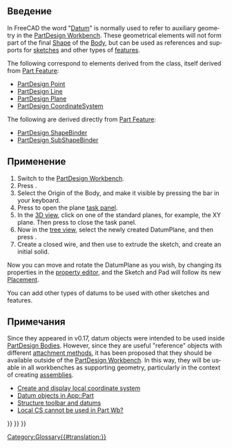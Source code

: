 <languages/>

<span id="Introduction"></span>
==Введение==

<div lang="en" dir="ltr" class="mw-content-ltr">
In FreeCAD the word "[[Datum|Datum]]" is normally used to refer to auxiliary geometry in the [[PartDesign_Workbench|PartDesign Workbench]]. These geometrical elements will not form part of the final [[Shape|Shape]] of the [[Body|Body]], but can be used as references and supports for [[Sketch|sketches]] and other types of [[Feature|features]].
</div>

<div lang="en" dir="ltr" class="mw-content-ltr">
The following correspond to elements derived from the {{incode|Part::Datum}} class, itself derived from [[Part_Feature|Part Feature]]:
* [[PartDesign_Point|PartDesign Point]]
* [[PartDesign_Line|PartDesign Line]]
* [[PartDesign_Plane|PartDesign Plane]]
* [[PartDesign_CoordinateSystem|PartDesign CoordinateSystem]]
</div>

<div lang="en" dir="ltr" class="mw-content-ltr">
The following are derived directly from [[Part_Feature|Part Feature]]:
* [[PartDesign_ShapeBinder|PartDesign ShapeBinder]]
* [[PartDesign_SubShapeBinder|PartDesign SubShapeBinder]]
</div>

<span id="Usage"></span>
==Применение==

<div lang="en" dir="ltr" class="mw-content-ltr">
# Switch to the [[PartDesign_Workbench|PartDesign Workbench]].
# Press {{Button|[[File:PartDesign_Body.svg|16px]] [[PartDesign_Body|PartDesign Body]]}}.
# Select the Origin of the Body, and make it visible by pressing the {{KEY|Space}} bar in your keyboard.
# Press {{Button|[[File:PartDesign_Plane.svg|16px]] [[PartDesign_Plane|PartDesign Plane]]}} to open the plane [[task_panel|task panel]].
# In the [[3D_view|3D view]], click on one of the standard planes, for example, the XY plane. Then press {{Button|OK}} to close the task panel.
# Now in the [[tree_view|tree view]], select the newly created DatumPlane, and then press {{Button|[[File:PartDesign_NewSketch.svg|16px]] [[PartDesign_NewSketch|PartDesign NewSketch]]}}.
# Create a closed wire, and then use {{Button|[[File:PartDesign_Pad.svg|16px]] [[PartDesign_Pad|PartDesign Pad]]}} to extrude the sketch, and create an initial solid.
</div>

<div lang="en" dir="ltr" class="mw-content-ltr">
Now you can move and rotate the DatumPlane as you wish, by changing its properties in the [[property_editor|property editor]], and the Sketch and Pad will follow its new [[Placement|Placement]].
</div>

<div lang="en" dir="ltr" class="mw-content-ltr">
You can add other types of datums to be used with other sketches and features.
</div>

<span id="Notes"></span>
==Примечания==

<div lang="en" dir="ltr" class="mw-content-ltr">
Since they appeared in v0.17, datum objects were intended to be used inside [[PartDesign_Body|PartDesign Bodies]]. However, since they are useful "reference" objects with different [[Part_EditAttachment|attachment methods]], it has been proposed that they should be available outside of the [[PartDesign_Workbench|PartDesign Workbench]]. In this way, they will be usable in all workbenches as supporting geometry, particularly in the context of creating [[Assembly|assemblies]].
* [https://forum.freecad.org/viewtopic.php?f=10&t=2604 Create and display local coordinate system]
* [https://forum.freecad.org/viewtopic.php?f=22&t=33654 Datum objects in App::Part]
* [https://forum.freecad.org/viewtopic.php?t=42759 Structure toolbar and datums]
* [https://forum.freecad.org/viewtopic.php?f=3&t=42960 Local CS cannot be used in Part Wb?]
</div>

{{PartDesign Tools navi{{#translation:}}}}
{{Document objects navi{{#translation:}}}}
{{Userdocnavi{{#translation:}}}}
[[Category:Glossary{{#translation:}}]]
